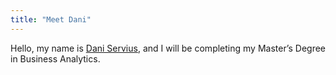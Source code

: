 ```yaml
---
title: "Meet Dani"
---
```


Hello, my name is [Dani Servius](https://www.linkedin.com/in/daniser/), and I will be completing my Master's Degree in Business Analytics.

